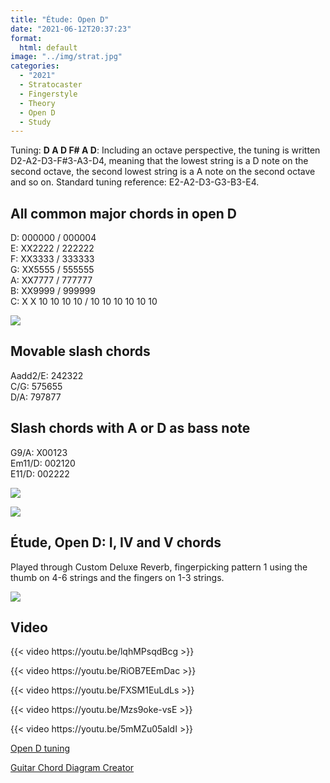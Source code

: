 ```yaml
---
title: "Étude: Open D"
date: "2021-06-12T20:37:23"
format: 
  html: default
image: "../img/strat.jpg"
categories:
  - "2021"
  - Stratocaster
  - Fingerstyle
  - Theory
  - Open D
  - Study
---
```


Tuning: **D A D F# A D**: Including an octave perspective, the tuning is written D2-A2-D3-F#3-A3-D4, meaning that the lowest string is a D note on the second octave, the second lowest string is a A note on the second octave and so on. Standard tuning reference: E2-A2-D3-G3-B3-E4.

## All common major chords in open D

D: 000000 / 000004\
E: XX2222 / 222222\
F: XX3333 / 333333\
G: XX5555 / 555555\
A: XX7777 / 777777\
B: XX9999 / 999999\
C: X X 10 10 10 10 / 10 10 10 10 10 10

![](open-d-cords.jpg)

## Movable slash chords

Aadd2/E: 242322\
C/G: 575655\
D/A: 797877

## Slash chords with A or D as bass note

G9/A: X00123\
Em11/D: 002120\
E11/D: 002222

![](open-d-barre-cords.jpg)

![](chords-open-d.jpg)

## Étude, Open D: I, IV and V chords

Played through Custom Deluxe Reverb, fingerpicking pattern 1 using the thumb on 4-6 strings and the fingers on 1-3 strings.

![](12-bar-bues-chords.jpg)

## Video

{{< video https://youtu.be/lqhMPsqdBcg >}}

{{< video https://youtu.be/RiOB7EEmDac >}}

{{< video https://youtu.be/FXSM1EuLdLs >}}

{{< video https://youtu.be/Mzs9oke-vsE >}}

{{< video https://youtu.be/5mMZu05aldI >}}

[Open D tuning](https://www.guitar-chord.org/articles/open-d-tuning.html){.uri}

[Guitar Chord Diagram Creator](https://chordpic.com/#editor)
